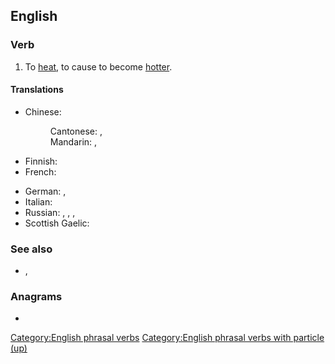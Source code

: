 ==English==

===Verb===
{{en-verb|heats up|heating up|heated up|heated up}}

# To [[heat]], to cause to become [[hotter]].

====Translations====
{{trans-top|cause to become hotter}}
* Chinese:
*: Cantonese: {{t|yue|整熱}}, {{t|yue|整热|tr=zing2 jit6}}
*: Mandarin: {{t+|cmn|加熱}}, {{t+|cmn|加热|tr=jiārè}}
* Finnish: {{t+|fi|lämmittää}}
* French: {{t+|fr|chauffer}}
{{trans-mid}}
* German: {{t+|de|erhitzen}}, {{t|de|aufheizen}}
* Italian: {{t+|it|scaldare}}
* Russian: {{t+|ru|разогрева́ть|impf}}, {{t+|ru|разогре́ть|pf}}, {{t+|ru|подогрева́ть|impf}}, {{t+|ru|подогре́ть|pf}}
* Scottish Gaelic: {{t|gd|teasaich}}
{{trans-bottom}}

===See also===
* {{l|en|hot up}}, {{l|en|hot}}

===Anagrams===
* {{anagrams|en|Pahute}}

[[Category:English phrasal verbs]]
[[Category:English phrasal verbs with particle (up)]]